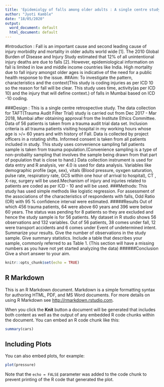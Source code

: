 ---
title: 'Epidemiolgy of falls among older adults : A single centre study from Mumbai'(As majority of old patients are from fall category (38/56).So my study title is like this)
author: "Jyoti Kamble"
date: "18/05/2020"
output:
  word_document: default
  html_document: default
---
#Introduction :  Fall is an important cause and second leading cause  of injury morbidity and mortality in older adults world wide [1]. The 2010 Global Burden of Disease and Injury Study estimated that 12% of all unintentional injury deaths are due to falls [2]. However, epidemiological information on fall is limited in low and middle income countries like India. High mortality due to fall injury amongst older ages is indicative of the need for a public health response to the issue.
##Aim: To investigate the pattern, characteristics and the context(This study is coding injuries as per ICD 10 so the reason for fall will be clear. This study uses time, activity(as per ICD 10) and the injury that will define context.) of falls in Mumbai based on ICD -10 coding.

###Design : This is a single centre retrospective study. The data collection for TAFT(Trauma Audit Filter Trial) study  is carried out from Dec 2017 - Mar 2018, Mumbai after obtaining approval from the Institute Ethics Committee. Data of 56 patients is taken from a trauma audit trial data set. Inclusion criteria is all trauma patients visiting hospital in my working hours whose age is >/= 60 years and with history of Fall. Data is collected by project officers in a rotating shifts. Informed consent is taken from all patients included in study. This study uses convenience sampling fall patients sample is taken from trauma population.(Convenience sampling is a type of non-probality sampling that involves the sample being drawn from that part of population that is close to hand.) Data collection instrument is used for data entry and R analysis, ver 4.0 is used for data analysis. Variables like demographic profile (age, sex), vitals (Blood pressure, oyxgen saturation, pulse rate, respiratory rate, GCS within one hour of arrival to hospital), CT , X-ray, surgery will be used.Mechanism of injury and injuries related to patients are coded as per ICD - 10 and will be used. 
###Methods: This study has used simple methods like logistic regression. For  assessment of the associations of the characteristics of respondents with falls, Odd Ratio (OR) with 95 % confidence interval were estimated.
#####Results
Out of which 456 trauma patients, 64 were above 60 years and 396 were below 60 years. The  status was pending for 8 patients so they are excluded and hence the study sample is for 56 patients. My dataset in R studio shows 56 observations and 132 variables.  Out of 56 patients, 38 comes under fall, 12 were transport accidents and 6 comes under Event of undetermined intent. Summarize your results. Give the number of observations in the study sample. Give summary statistics. Include a table that describes your sample, commonly referred to as Table 1. (This section will have a missing numbers as you have not yet started analyzing the data)
 ######Conclusion
Give a short answer to your aim.

```{r setup, include=FALSE}
knitr::opts_chunk$set(echo = TRUE)
```

## R Markdown

This is an R Markdown document. Markdown is a simple formatting syntax for authoring HTML, PDF, and MS Word documents. For more details on using R Markdown see <http://rmarkdown.rstudio.com>.

When you click the **Knit** button a document will be generated that includes both content as well as the output of any embedded R code chunks within the document. You can embed an R code chunk like this:

```{r cars}
summary(cars)
```

## Including Plots

You can also embed plots, for example:

```{r pressure, echo=FALSE}
plot(pressure)
```

Note that the `echo = FALSE` parameter was added to the code chunk to prevent printing of the R code that generated the plot.
